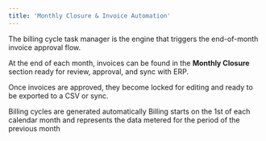 ```yaml
---
title: 'Monthly Closure & Invoice Automation'
---
```


The billing cycle task manager is the engine that triggers the end-of-month invoice approval flow.  

At the end of each month, invoices can be found in the **Monthly Closure** section ready for review, approval, and sync with ERP.  

Once invoices are approved, they become locked for editing and ready to be exported to a CSV or sync.

  
<Note>
  Billing cycles are generated automatically 
</Note>

<Note>
  Billing starts on the 1st of each calendar month and represents the data metered for the period of the previous month
</Note>